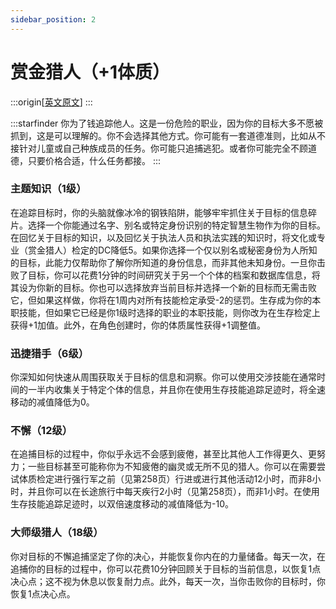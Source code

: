 ```yaml
---
sidebar_position: 2
---
```


# 赏金猎人（+1体质）

:::origin[[英文原文](https://www.aonsrd.com/Themes.aspx?ItemName=Bounty%20Hunter)]
:::

:::starfinder
你为了钱追踪他人。这是一份危险的职业，因为你的目标大多不愿被抓到，这是可以理解的。你不会选择其他方式。你可能有一套道德准则，比如从不接针对儿童或自己种族成员的任务。你可能只追捕逃犯。或者你可能完全不顾道德，只要价格合适，什么任务都接。
:::

### 主题知识（1级）

在追踪目标时，你的头脑就像冰冷的钢铁陷阱，能够牢牢抓住关于目标的信息碎片。选择一个你能通过名字、别名或特定身份识别的特定智慧生物作为你的目标。在回忆关于目标的知识，以及回忆关于执法人员和执法实践的知识时，将文化或专业（赏金猎人）检定的DC降低5。如果你选择一个仅以别名或秘密身份为人所知的目标，此能力仅帮助你了解你所知道的身份信息，而非其他未知身份。一旦你击败了目标，你可以花费1分钟的时间研究关于另一个个体的档案和数据库信息，将其设为你新的目标。你也可以选择放弃当前目标并选择一个新的目标而无需击败它，但如果这样做，你将在1周内对所有技能检定承受-2的惩罚。生存成为你的本职技能，但如果它已经是你1级时选择的职业的本职技能，则你改为在生存检定上获得+1加值。此外，在角色创建时，你的体质属性获得+1调整值。

### 迅捷猎手（6级）

你深知如何快速从周围获取关于目标的信息和洞察。你可以使用交涉技能在通常时间的一半内收集关于特定个体的信息，并且你在使用生存技能追踪足迹时，将全速移动的减值降低为0。

### 不懈（12级）

在追捕目标的过程中，你似乎永远不会感到疲倦，甚至比其他人工作得更久、更努力；一些目标甚至可能称你为不知疲倦的幽灵或无所不见的猎人。你可以在需要尝试体质检定进行强行军之前（见第258页）行进或进行其他活动12小时，而非8小时，并且你可以在长途旅行中每天疾行2小时（见第258页），而非1小时。在使用生存技能追踪足迹时，以双倍速度移动的减值降低为-10。

### 大师级猎人（18级）

你对目标的不懈追捕坚定了你的决心，并能恢复你内在的力量储备。每天一次，在追捕你的目标的过程中，你可以花费10分钟回顾关于目标的当前信息，以恢复1点决心点；这不视为休息以恢复耐力点。此外，每天一次，当你击败你的目标时，你恢复1点决心点。